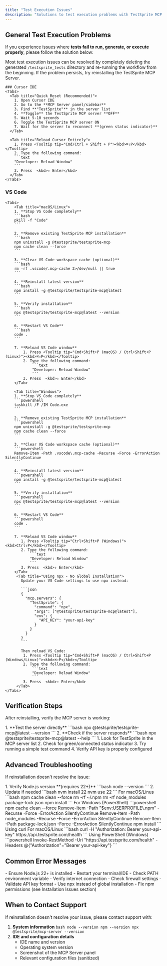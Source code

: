 ```yaml
---
title: "Test Execution Issues"
description: "Solutions to test execution problems with TestSprite MCP Server."
---
```


## General Test Execution Problems

If you experience issues where **tests fail to run, generate, or execute properly**, please follow the solution below:

<Note>Most test execution issues can be resolved by completely deleting the generated `/testsprite_tests` directory and re-running the workflow from the beginning. If the problem persists, try reinstalling the TestSprite MCP Server.</Note>

    ### Cursor IDE
    <Tabs>
      <Tab title="Quick Reset (Recommended)">
        1. Open Cursor IDE
        2. Go to the **MCP Server panel/sidebar**
        3. Find **"TestSprite"** in the server list
        4. **Toggle** the TestSprite MCP server **OFF**
        5. Wait 5-10 seconds
        6. Toggle the TestSprite MCP server ON
        7. Wait for the server to reconnect **(green status indicator)**
      </Tab>
      
      <Tab title="Reload Cursor Entirely">
        1. Press <Tooltip tip="Cmd/Ctrl + Shift + P"><kbd>⌘⇧P</kbd></Tooltip> 
        2. Type the following command:
        ```text 
        "Developer: Reload Window" 
        ```
        3. Press  <kbd>⇧ Enter</kbd>
      </Tab>
    </Tabs>
  
  ### VS Code
    <Tabs>
        <Tab title="macOS/Linux">
        1. **Stop VS Code completely**
        ```bash
        pkill -f "Code"
        ```
     
        2. **Remove existing TestSprite MCP installation**
        ```bash
        npm uninstall -g @testsprite/testsprite-mcp
        npm cache clean --force
        ```

        3. **Clear VS Code workspace cache (optional)**
        ```bash
        rm -rf .vscode/.mcp-cache 2>/dev/null || true
        ```

        4. **Reinstall latest version**
        ```bash
        npm install -g @testsprite/testsprite-mcp@latest
        ```

        5. **Verify installation**
        ```bash
        npx @testsprite/testsprite-mcp@latest --version
        ```

        6. **Restart VS Code**
        ```bash
        code .
        ```

        7. **Reload VS Code window**
            1. Press <Tooltip tip="Cmd+Shift+P (macOS) / Ctrl+Shift+P (Linux)"><kbd>⌘⇧P</kbd></Tooltip> 
            2. Type the following command:
                ```text 
                "Developer: Reload Window" 
                ```
            3. Press  <kbd>⇧ Enter</kbd>
        </Tab>
    
        <Tab title="Windows">
        1. **Stop VS Code completely**
        ```powershell
        taskkill /F /IM Code.exe
        ```

        2. **Remove existing TestSprite MCP installation**
        ```powershell
        npm uninstall -g @testsprite/testsprite-mcp
        npm cache clean --force
        ```

        3. **Clear VS Code workspace cache (optional)**
        ```powershell
        Remove-Item -Path .vscode\.mcp-cache -Recurse -Force -ErrorAction SilentlyContinue
        ```

        4. **Reinstall latest version**
        ```powershell
        npm install -g @testsprite/testsprite-mcp@latest
        ```

        5. **Verify installation**
        ```powershell
        npx @testsprite/testsprite-mcp@latest --version
        ```

        6. **Restart VS Code**
        ```powershell
        code .
        ```

        7. **Reload VS Code window**
           1. Press <Tooltip tip="Ctrl+Shift+P (Windows)"><kbd>Ctrl⇧P</kbd></Tooltip> 
           2. Type the following command:
               ```text 
               "Developer: Reload Window" 
               ```
           3. Press  <kbd>⇧ Enter</kbd>
        </Tab>
         <Tab title="Using npx - No Global Installation">
           Update your VS Code settings to use npx instead:

           ```json
           {
             "mcp.servers": {
               "TestSprite": {
                 "command": "npx",
                 "args": ["@testsprite/testsprite-mcp@latest"],
                 "env": {
                   "API_KEY": "your-api-key"
                 }
               }
             }
           }
           ```

           Then reload VS Code:
            1. Press <Tooltip tip="Cmd+Shift+P (macOS) / Ctrl+Shift+P (Windows/Linux)"><kbd>⌘⇧P</kbd></Tooltip> 
            2. Type the following command:
                ```text 
                "Developer: Reload Window" 
                ```
            3. Press  <kbd>⇧ Enter</kbd>
         </Tab>
    </Tabs>


## Verification Steps

After reinstalling, verify the MCP server is working:

<Tabs>
    <Tab title="In Terminal">
    1. **Test the server directly**
    ```bash
    npx @testsprite/testsprite-mcp@latest --version
    ```
    2. **Check if the server responds**
    ```bash
    npx @testsprite/testsprite-mcp@latest --help
    ```
    </Tab>
    <Tab title="In your IDE">
    1. Look for TestSprite in the MCP server list
    2. Check for green/connected status indicator
    3. Try running a simple test command
    4. Verify API key is properly configured
    </Tab>
</Tabs>

## Advanced Troubleshooting

If reinstallation doesn't resolve the issue:

<Tabs>
  <Tab title="System Requirements">
    1. Verify Node.js version **(requires 22+)**
    ```bash
    node --version
    ```
    2. Update if needed
    ```bash
    nvm install 22
    nvm use 22
    ```
  </Tab>
  
  <Tab title="Clear All Caches">
     For macOS/Linus
        ```bash
        npm cache clean --force
        rm -rf ~/.npm
        rm -rf node_modules package-lock.json
        npm install
        ```
      For Windows (PowerShell)
        ```powershell
        npm cache clean --force
        Remove-Item -Path "$env:USERPROFILE\.npm" -Recurse -Force -ErrorAction SilentlyContinue
        Remove-Item -Path node_modules -Recurse -Force -ErrorAction SilentlyContinue
        Remove-Item -Path package-lock.json -Force -ErrorAction SilentlyContinue
        npm install
        ```
      </Tab>
  
  <Tab title="Check API Connectivity">
      Using curl
      For macOS/Linux
        ```bash
        curl -H "Authorization: Bearer your-api-key" https://api.testsprite.com/health
        ```
      Using PowerShell (Windows)
        ```powershell
        Invoke-RestMethod -Uri "https://api.testsprite.com/health" -Headers @{"Authorization"="Bearer your-api-key"}
        ```
  </Tab>
</Tabs>

## Common Error Messages

<AccordionGroup>
  <Accordion title="'Command not found' after reinstallation">
    - Ensure Node.js 22+ is installed
    - Restart your terminal/IDE
    - Check PATH environment variable
  </Accordion>
  
  <Accordion title="Server connection failed">
    - Verify internet connection
    - Check firewall settings
    - Validate API key format
  </Accordion>
  
  <Accordion title="Permission denied">
    - Use npx instead of global installation
    - Fix npm permissions (see Installation Issues section)
  </Accordion>
</AccordionGroup>

## When to Contact Support

If reinstallation doesn't resolve your issue, please contact support with:

  1. **System information**
    ```bash
    node --version
    npm --version
    npx @testsprite/mcp-server --version
    ```
  2. **IDE and configuration details**
        - IDE name and version
        - Operating system version
        - Screenshot of the MCP Server panel
        - Relevant configuration files (sanitized)
